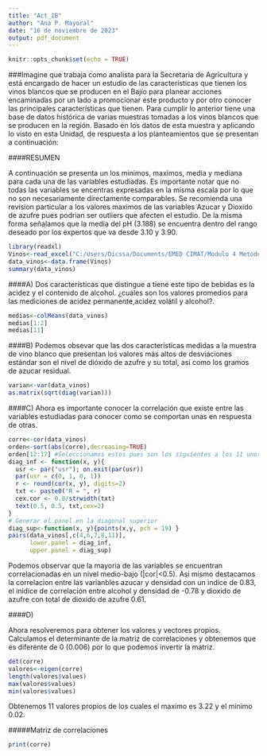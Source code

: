 ---
title: "Act_1B"
author: "Ana P. Mayoral"
date: "16 de noviembre de 2023"
output: pdf_document
---

```{r setup, include=FALSE}
knitr::opts_chunk$set(echo = TRUE)
```

###Imagine que trabaja como analista para la Secretaria de Agricultura y está encargado de hacer un estudio de las características que tienen los vinos blancos que se producen en el Bajío para planear acciones encaminadas por un lado a promocionar este producto y por otro conocer las principales características que tienen. Para cumplir lo anterior tiene una base de datos histórica de varias muestras tomadas a los vinos blancos que se producen en la región. Basado en los datos de esta muestra y aplicando lo visto en esta Unidad, de respuesta a los planteamientos que se presentan a continuación:

####RESUMEN

A continuación se presenta un los minimos, maximos, media y mediana para cada una de las variables estudiadas. Es importante notar que no todas las variables se encentras expresadas en la misma escala por lo que no son necesariamente directamente comparables. Se recomienda una revision particular a los valores maximos de las variables Azucar y Dioxido de azufre pues podrian ser outliers que afecten el estudio. De la misma forma señalamos que la media del pH (3.188) se encuentra dentro del rango deseado por los expertos que va desde 3.10 y 3.90.

```{r cars}
library(readxl)
Vinos<-read_excel("C:/Users/Dicssa/Documents/EMED CIMAT/Modulo 4 Metodos multvariados/Calidad_Vino_Bco.xlsx")
data_vinos<-data.frame(Vinos)
summary(data_vinos)
```
####A)
Dos características que distingue a tiene este tipo de bebidas es la acidez y el contenido de alcohol. ¿cuáles son los valores promedios para las mediciones de acidez permanente,acidez volátil y alcohol?.

```{r}
medias<-colMeans(data_vinos)
medias[1:2]
medias[11]
```
####B)
Podemos obsevar que las dos características medidas a la muestra de vino blanco que presentan los valores más altos de desviaciones estándar son el nivel de dióxido de azufre y su total, así como los gramos de azucar residual.

```{r}
varian<-var(data_vinos)
as.matrix(sqrt(diag(varian)))
```
####C)
Ahora es importante conocer la correlación que existe entre las variables estudiadas para conocer como se comportan unas en respuesta de otras.

```{r}
corre<-cor(data_vinos)
orden<-sort(abs(corre),decreasing=TRUE)
orden[12:17] #Seleccionamos estos pues son los siguientes a los 11 unos de la diagonal
diag_inf <- function(x, y){
  usr <- par("usr"); on.exit(par(usr))
  par(usr = c(0, 1, 0, 1))
  r <- round(cor(x, y), digits=2)
  txt <- paste0("R = ", r)
  cex.cor <- 0.8/strwidth(txt)
  text(0.5, 0.5, txt,cex=2)
}
# Generar el panel en la diagonal superior
diag_sup<-function(x, y){points(x,y, pch = 19) }
pairs(data_vinos[,c(4,6,7,8,11)],
      lower.panel = diag_inf,
      upper.panel = diag_sup)

```
Podemos observar que la mayoria de las variables se encuentran correlacionadas en un nivel medio-bajo (|cor|<0.5). Asi mismo destacamos la correlacion entre las varianbles azucar y densidad con un indice de 0.83, el inidice de correlación entre alcohol y densidad de -0.78 y dioxido de azufre con total de dioxido de azufre 0.61.

####D)

Ahora resolveremos para obtener los valores y vectores propios. Calculamos el determinante de la matriz de correlaciones y obtenemos que es diferente de 0 (0.006) por lo que podemos invertir la matriz.
```{r}
det(corre)
valores<-eigen(corre)
length(valores$values)
max(valores$values)
min(valores$values)
```
Obtenemos 11 valores propios de los cuales el maximo es 3.22 y el minimo 0.02.

#####Matriz de correlaciones
```{r}
print(corre)
```

